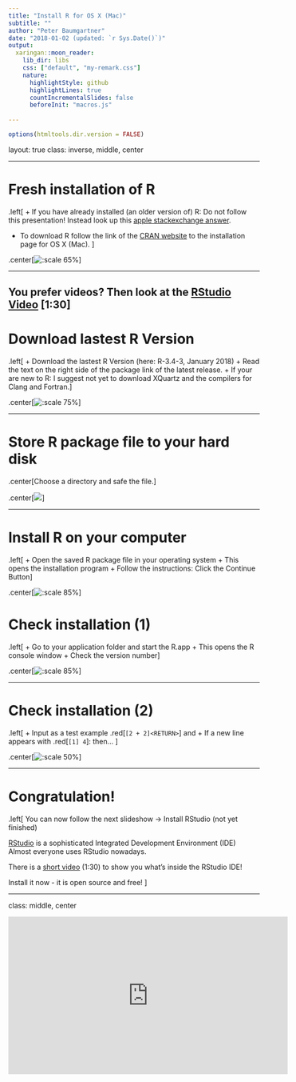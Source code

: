 ```yaml
---
title: "Install R for OS X (Mac)"
subtitle: ""
author: "Peter Baumgartner"
date: "2018-01-02 (updated: `r Sys.Date()`)"
output:
  xaringan::moon_reader:
    lib_dir: libs
    css: ["default", "my-remark.css"]
    nature:
      highlightStyle: github
      highlightLines: true
      countIncrementalSlides: false
      beforeInit: "macros.js"
      
---
```


```r
options(htmltools.dir.version = FALSE)
```

layout: true
class: inverse, middle, center

---

# Fresh installation of R

.left[
+ If you have already installed (an older version of) R: Do not follow this presentation! Instead look up this [apple stackexchange answer](https://www.quora.com/What-is-the-easiest-way-to-update-R-in-OSX/answer/Kshira-Saagar).

+ To download R follow the link of the [CRAN website](https://cran.r-project.org/) to the installation page for OS X (Mac).
]

.center[![:scale 65%](/img/r-installation-mac-EN/1-1_Choose-Mac-Download-min.png)]

<hr>

**You prefer videos? Then look at the [RStudio Video](https://vimeo.com/203516510) [1:30]**
---

# Download lastest R Version

.left[
+ Download the lastest R Version (here: R-3.4-3, January 2018)
+ Read the text on the right side of the package link of the latest release.
+ If your are new to R: I suggest not yet to download XQuartz and the compilers for Clang and Fortran.
]

.center[![:scale 75%](/img/r-installation-mac-EN/1-2_R-MacOS-Download-min.png)]

---

# Store R package file to your hard disk

.center[Choose a directory and safe the file.]

.center[![](/img/r-installation-mac-EN/1-3_R-Package-save-min.png)]

---

# Install R on your computer

.left[
+ Open the saved R package file in your operating system
+ This opens the installation program
+ Follow the instructions: Click the Continue Button
]

.center[![:scale 85%](/img/r-installation-mac-EN/1-4_MacOS-Installation-R-min.png)]

# Check installation (1)

.left[
+ Go to your application folder and start the R.app
+ This opens the R console window
+ Check the version number
]

.center[![:scale 85%](/img/r-installation-mac-EN/1-5_MacOS-Installation-R-min.png)]

---

# Check installation (2)

.left[
+ Input as a test example .red[`[2 + 2]<RETURN>`] and 
+ If a new line appears with .red[`[1] 4`]: then… 
]

.center[![:scale 50%](/img/r-installation-mac-EN/1-6_MacOS-R-App-min.png)]

---

# Congratulation!

.left[
You can now follow the next slideshow -> Install RStudio (not yet finished)

[RStudio](https://www.rstudio.com/) is a sophisticated Integrated Development Environment (IDE) Almost everyone uses RStudio nowadays.

There is a [short video](https://vimeo.com/97166163) (1:30) to show you what’s inside the RStudio IDE!

Install it now - it is open source and free!
]

---
class: middle, center

<iframe width="560" height="315" src="https://vimeo.com/97166163" frameborder="0" allow="encrypted-media" allowfullscreen></iframe>


